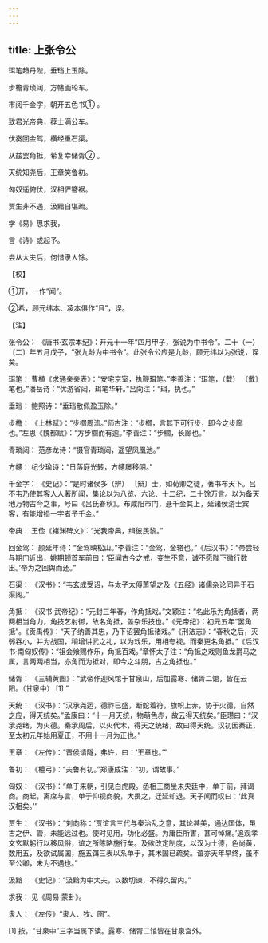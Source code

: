 ```yaml
---
---
---
```

title: 上张令公
---




珥笔趋丹陛，垂珰上玉除。

步檐青琐闼，方幰画轮车。

市阅千金字，朝开五色书① 。

致君光帝典，荐士满公车。

伏奏回金驾，横经重石渠。

从兹罢角抵，希复幸储胥② 。

天统知尧后，王章笑鲁初。

匈奴遥俯伏，汉相俨簪裾。

贾生非不遇，汲黯自堪疏。

学《易》思求我，

言《诗》或起予。

尝从大夫后，何惜隶人馀。

【校】

①开，一作“闻”。

②希，顾元纬本、凌本俱作“且”，误。

【注】

张令公： 《唐书·玄宗本纪》：开元十一年“四月甲子，张说为中书令”。二十（一） 〔二〕年五月戊子，“张九龄为中书令”。此张令公应是九龄，顾元纬以为张说，误矣。

珥笔： 曹植《求通亲亲表》：“安宅京室，执鞭珥笔。”李善注：“珥笔，（载） 〔戴〕笔也。”潘岳诗：“优游省闼，珥笔华轩。”吕向注：“珥，执也。”

垂珰： 鲍照诗：“垂珰散佩盈玉除。”

步檐： 《上林赋》：“步櫩周流。”师古注：“步櫩，言其下可行步，即今之步廊也。”左思《魏都赋》：“方步櫩而有逾。”李善注：“步櫩，长廊也。”

青琐闼： 范彦龙诗：“摄官青琐闼，遥望凤凰池。”

方幰： 纪少瑜诗：“日落庭光转，方幰屡移阴。”

千金字： 《史记》：“是时诸侯多（辨） 〔辩〕士，如荀卿之徒，著书布天下。吕不韦乃使其客人人著所闻，集论以为八览、六论、十二纪，二十馀万言。以为备天地万物古今之事，号曰《吕氏春秋》。布咸阳市门，悬千金其上，延诸侯游士宾客，有能增损一字者予千金。”

帝典： 王俭《褚渊碑文》：“光我帝典，缉彼民黎。”

回金驾： 颜延年诗：“金驾映松山。”李善注：“金驾，金辂也。”《后汉书》：“帝尝轻与期门近出，姚期顿首车前曰：‘臣闻古今之戒，变生不意，诚不愿陛下微行数出。’帝为之回舆而还。”

石渠： 《汉书》：“韦玄成受诏，与太子太傅萧望之及《五经》诸儒杂论同异于石渠阁。”

角抵： 《汉书·武帝纪》：“元封三年春，作角抵戏。”文颖注：“名此乐为角抵者，两两相当角力，角技艺射御，故名角抵，盖杂乐技也。”《元帝纪》：初元五年“罢角抵”。《贡禹传》：“天子纳善其忠，乃下诏罢角抵诸戏。”《刑法志》：“春秋之后，灭弱吞小，并为战国，稍增讲武之礼，以为戏乐，用相夸视。而秦更名角抵。”《后汉书·南匈奴传》：“祖会飨赐作乐，角抵百戏。”章怀太子注：“角抵之戏则鱼龙爵马之属，言两两相当，亦角而为抵对，即今之斗朋，古之角抵也。”

储胥： 《三辅黄图》：“武帝作迎风馆于甘泉山，后加露寒、储胥二馆，皆在云阳。（甘泉中） [1] ”

天统： 《汉书》：“汉承尧运，德祚已盛，断蛇着符，旗帜上赤，协于火德，自然之应，得天统矣。”孟康曰：“十一月天统，物萌色赤，故云得天统矣。”臣瓒曰：“汉承尧绪，为火德。秦承周后，以火代木，得天之统绪，故曰得天统。汉初因秦正，至太初元年始用夏正，不用十一月为正也。”

王章： 《左传》：“晋侯请隧，弗许，曰：‘王章也。’”

鲁初： 《檀弓》：“夫鲁有初。”郑康成注：“初，谓故事。”

匈奴： 《汉书》：“单于来朝，引见白虎殿。丞相王商坐未央廷中，单于前，拜谒商。商起，离席与言，单于仰视商貌，大畏之，迁延却退。天子闻而叹曰：‘此真汉相矣。’”

贾生： 《汉书》：“刘向称：‘贾谊言三代与秦治乱之意，其论甚美，通达国体，虽古之伊、管，未能远过也。使时见用，功化必盛。为庸臣所害，甚可悼痛。’追观孝文玄默躬行以移风俗，谊之所陈略施行矣。及欲改定制度，以汉为土德，色尚黄，数用五，及欲试属国，施五饵三表以系单于，其术固已疏矣。谊亦天年早终，虽不至公卿，未为不遇也。”

汲黯： 《史记》：“汲黯为中大夫，以数切谏，不得久留内。”

求我： 见《周易·蒙卦》。

隶人： 《左传》“隶人、牧、圉”。

[1] 按，“甘泉中”三字当属下读。露寒、储胥二馆皆在甘泉宫外。